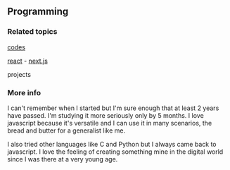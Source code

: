 ## Programming
### Related topics
[codes](https://edongarden.netlify.app/PublicNotes/Codes)

[react](https://edongarden.netlify.app/PublicNotes/React) - [next.js](https://edongarden.netlify.app/PublicNotes/NextJS)

projects

### More info

I can't remember when I started but I'm sure enough that at least 2 years have passed. I'm studying it more seriously only by 5 months. I love javascript because it's versatile and I can use it in many scenarios, the bread and butter for a generalist like me.

I also tried other languages like C and Python but I always came back to javascript. I love the feeling of creating something mine in the digital world since I was there at a very young age.